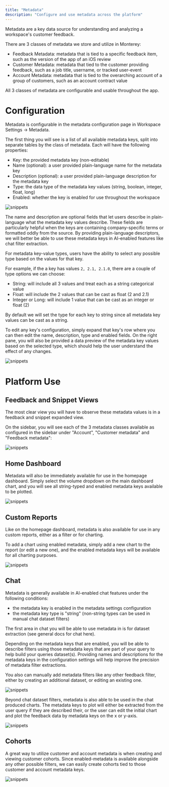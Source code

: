 ```yaml
---
title: "Metadata"
description: "Configure and use metadata across the platform"
---
```


Metadata are a key data source for understanding and analyzing a workspace's customer feedback.

There are 3 classes of metadata we store and utilize in Monterey:

- Feedback Metadata: metadata that is tied to a specific feedback item, such as the version of the app of an iOS review
- Customer Metadata: metadata that tied to the customer providing feedback, such as a job title, username, or tracked user-event
- Account Metadata: metadata that is tied to the overarching account of a group of customers, such as an account contract value

All 3 classes of metadata are configurable and usable throughout the app.

# Configuration

Metadata is configurable in the metadata configuration page in Workspace Settings -> Metadata.

The first thing you will see is a list of all available metadata keys, split into separate tables by the class of metadata.
Each will have the following properties:

- Key: the provided metadata key (non-editable)
- Name (optional): a user provided plain-language name for the metadata key
- Description (optional): a user provided plain-language description for the metadata key
- Type: the data type of the metadata key values (string, boolean, integer, float, long)
- Enabled: whether the key is enabled for use throughout the workspace

![snippets](/images/metadata/configFull.png)

The name and description are optional fields that let users describe in plain-language what the metadata key values describe.
These fields are particularly helpful when the keys are containing company-specific terms or formatted oddly from the source.
By providing plain-language descriptors, we will better be able to use these metadata keys in AI-enabled features like chat filter extraction.

For metadata key-value types, users have the ability to select any possible type based on the values for that key.

For example, if the a key has values `2, 2.1, 2.1.0`, there are a couple of type options we can choose:

- String: will include all 3 values and treat each as a string categorical value
- Float: will include the 2 values that can be cast as float (2 and 2.1)
- Integer or Long: will include 1 value that can be cast as an integer or float (2)

By default we will set the type for each key to string since all metadata key values can be cast as a string.

To edit any key's configuration, simply expand that key's row where you can then edit the name, description, type and enabled fields.
On the right pane, you will also be provided a data preview of the metadata key values based on the selected type, which should help the user understand the effect of any changes.

![snippets](/images/metadata/configEdit.gif)

# Platform Use

## Feedback and Snippet Views

The most clear view you will have to observe these metadata values is in a feedback and snippet expanded view.

On the sidebar, you will see each of the 3 metadata classes available as configured in the sidebar under "Account", "Customer metadata" and "Feedback metadata":

![snippets](/images/metadata/feedback.png)

## Home Dashboard

Metadata will also be immediately available for use in the homepage dashboard.
Simply select the volume dropdown on the main dashboard chart, and you will see all string-typed and enabled metadata keys available to be plotted.

![snippets](/images/metadata/dash.png)

## Custom Reports

Like on the homepage dashboard, metadata is also available for use in any custom reports, either as a filter or for charting.

To add a chart using enabled metadata, simply add a new chart to the report (or edit a new one), and the enabled metadata keys will be available for all charting purposes.

![snippets](/images/metadata/customReport.png)

## Chat

Metadata is generally available in AI-enabled chat features under the following conditions:

- the metadata key is enabled in the metadata settings configuration
- the metadata key type is "string" (non-string types can be used in manual chat dataset filters)

The first area in chat you will be able to use metadata in is for dataset extraction (see general docs for chat here).

Depending on the metadata keys that are enabled, you will be able to describe filters using those metadata keys that are part of your query to help build your queries dataset(s).
Providing names and descriptions for the metadata keys in the configuration settings will help improve the precision of metadata filter extractions.

You also can manually add metadata filters like any other feedback filter, either by creating an additional dataset, or editing an existing one.

![snippets](/images/metadata/chatFilter.png)

Beyond chat dataset filters, metadata is also able to be used in the chat produced charts.
The metadata keys to plot will either be extracted from the user query if they are described their, or the user can edit the initial chart and plot the feedback data by metadata keys on the x or y-axis.

![snippets](/images/metadata/chatFull.png)

## Cohorts

A great way to utilize customer and account metadata is when creating and viewing customer cohorts.
Since enabled-metadata is available alongside any other possible filters, we can easily create cohorts tied to those customer and account metadata keys.

![snippets](/images/metadata/cohort.png)
